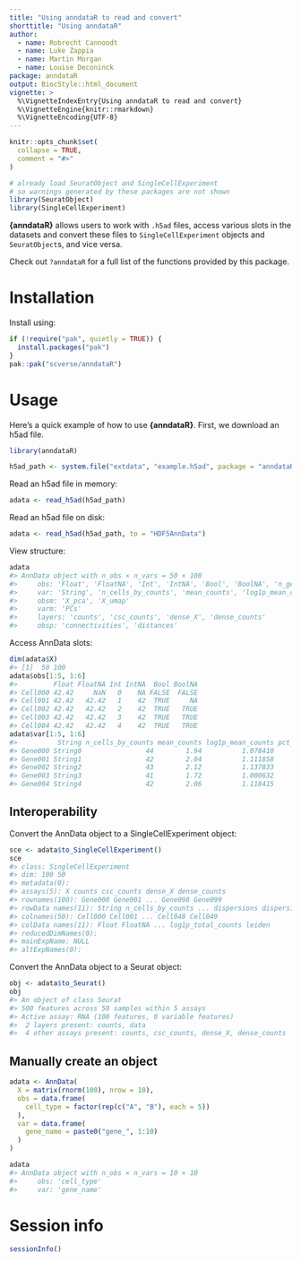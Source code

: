```yaml
---
title: "Using anndataR to read and convert"
shorttitle: "Using anndataR"
author:
  - name: Robrecht Cannoodt
  - name: Luke Zappia
  - name: Martin Morgan
  - name: Louise Deconinck
package: anndataR
output: BiocStyle::html_document
vignette: >
  %\VignetteIndexEntry{Using anndataR to read and convert}
  %\VignetteEngine{knitr::rmarkdown}
  %\VignetteEncoding{UTF-8}
---
```


```r
knitr::opts_chunk$set(
  collapse = TRUE,
  comment = "#>"
)

# already load SeuratObject and SingleCellExperiment
# so warnings generated by these packages are not shown
library(SeuratObject)
library(SingleCellExperiment)
```

**{anndataR}** allows users to work with `.h5ad` files, access various slots in the datasets and convert these files to `SingleCellExperiment` objects and `SeuratObject`s, and vice versa.

Check out `?anndataR` for a full list of the functions provided by this package.

# Installation

Install using:
```r
if (!require("pak", quietly = TRUE)) {
  install.packages("pak")
}
pak::pak("scverse/anndataR")
```

# Usage

Here's a quick example of how to use **{anndataR}**. First, we download an
h5ad file.

``` r
library(anndataR)

h5ad_path <- system.file("extdata", "example.h5ad", package = "anndataR")
```

Read an h5ad file in memory:

``` r
adata <- read_h5ad(h5ad_path)
```

Read an h5ad file on disk:

``` r
adata <- read_h5ad(h5ad_path, to = "HDF5AnnData")
```

View structure:

``` r
adata
#> AnnData object with n_obs × n_vars = 50 × 100
#>     obs: 'Float', 'FloatNA', 'Int', 'IntNA', 'Bool', 'BoolNA', 'n_genes_by_counts', 'log1p_n_genes_by_counts', 'total_counts', 'log1p_total_counts', 'leiden'
#>     var: 'String', 'n_cells_by_counts', 'mean_counts', 'log1p_mean_counts', 'pct_dropout_by_counts', 'total_counts', 'log1p_total_counts', 'highly_variable', 'means', 'dispersions', 'dispersions_norm'
#>     obsm: 'X_pca', 'X_umap'
#>     varm: 'PCs'
#>     layers: 'counts', 'csc_counts', 'dense_X', 'dense_counts'
#>     obsp: 'connectivities', 'distances'
```

Access AnnData slots:

``` r
dim(adata$X)
#> [1]  50 100
adata$obs[1:5, 1:6]
#>         Float FloatNA Int IntNA  Bool BoolNA
#> Cell000 42.42     NaN   0    NA FALSE  FALSE
#> Cell001 42.42   42.42   1    42  TRUE     NA
#> Cell002 42.42   42.42   2    42  TRUE   TRUE
#> Cell003 42.42   42.42   3    42  TRUE   TRUE
#> Cell004 42.42   42.42   4    42  TRUE   TRUE
adata$var[1:5, 1:6]
#>          String n_cells_by_counts mean_counts log1p_mean_counts pct_dropout_by_counts total_counts
#> Gene000 String0                44        1.94          1.078410                    12           97
#> Gene001 String1                42        2.04          1.111858                    16          102
#> Gene002 String2                43        2.12          1.137833                    14          106
#> Gene003 String3                41        1.72          1.000632                    18           86
#> Gene004 String4                42        2.06          1.118415                    16          103
```

## Interoperability

Convert the AnnData object to a SingleCellExperiment object:

``` r
sce <- adata$to_SingleCellExperiment()
sce
#> class: SingleCellExperiment 
#> dim: 100 50 
#> metadata(0):
#> assays(5): X counts csc_counts dense_X dense_counts
#> rownames(100): Gene000 Gene001 ... Gene098 Gene099
#> rowData names(11): String n_cells_by_counts ... dispersions dispersions_norm
#> colnames(50): Cell000 Cell001 ... Cell048 Cell049
#> colData names(11): Float FloatNA ... log1p_total_counts leiden
#> reducedDimNames(0):
#> mainExpName: NULL
#> altExpNames(0):
```

Convert the AnnData object to a Seurat object:

``` r
obj <- adata$to_Seurat()
obj
#> An object of class Seurat 
#> 500 features across 50 samples within 5 assays 
#> Active assay: RNA (100 features, 0 variable features)
#>  2 layers present: counts, data
#>  4 other assays present: counts, csc_counts, dense_X, dense_counts
```

## Manually create an object

``` r
adata <- AnnData(
  X = matrix(rnorm(100), nrow = 10),
  obs = data.frame(
    cell_type = factor(rep(c("A", "B"), each = 5))
  ),
  var = data.frame(
    gene_name = paste0("gene_", 1:10)
  )
)

adata
#> AnnData object with n_obs × n_vars = 10 × 10
#>     obs: 'cell_type'
#>     var: 'gene_name'
```

# Session info

```r
sessionInfo()
```